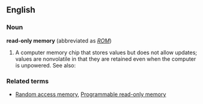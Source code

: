 ==English==
===Noun===
{{wikipedia}}
'''read-only memory'''  (abbreviated as ''[[ROM]]'')
#A computer memory chip that stores values but  does not allow updates; values are nonvolatile in that they are retained even when the computer is unpowered.  See also: 
=== Related terms ===
*[[Random access memory]], [[Programmable read-only memory]]